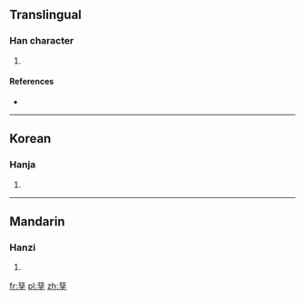 {{also|孳}}
==Translingual==

===Han character===
{{Han char|rn=39|rad=子|as=11|sn=14|four=|canj=卜戈弓木 (YIND)}}

# {{defn|Han|sort=子11}}

====References====
* {{Han ref|kx=0280.211|hdz=21017.090|uh=5B76|ud=23414}}

----

==Korean==

===Hanja===
{{ko-hanja|hangeul=자|rv=ja|mr=cha}}

# {{defn|Korean|sort=子11}}

----

==Mandarin==

===Hanzi===
{{cmn-hanzi|pin=[[zī]] ([[zi1]])|wg=tzu<sup>1</sup>}}

# {{defn|Mandarin|sort=子11}}

[[fr:孶]]
[[pl:孶]]
[[zh:孶]]
